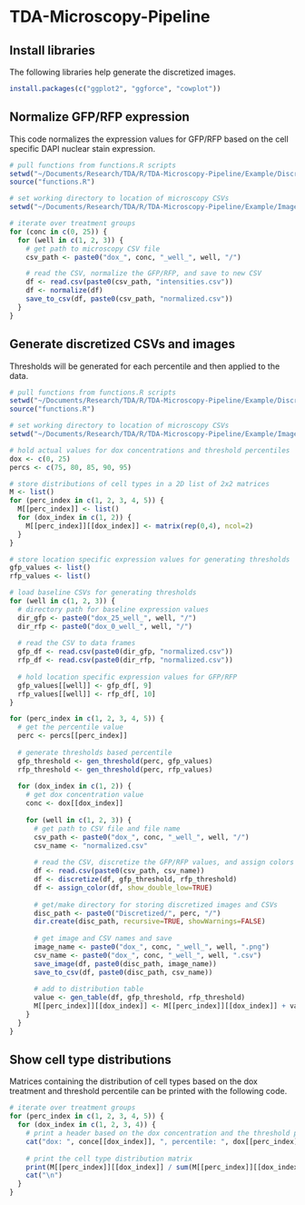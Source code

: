 # TDA-Microscopy-Pipeline

## Install libraries

The following libraries help generate the discretized images.

```r
install.packages(c("ggplot2", "ggforce", "cowplot"))
```

## Normalize GFP/RFP expression

This code normalizes the expression values for GFP/RFP based on the cell specific DAPI nuclear stain expression.

```r
# pull functions from functions.R scripts
setwd("~/Documents/Research/TDA/R/TDA-Microscopy-Pipeline/Example/Discretize")
source("functions.R")

# set working directory to location of microscopy CSVs
setwd("~/Documents/Research/TDA/R/TDA-Microscopy-Pipeline/Example/Images")

# iterate over treatment groups
for (conc in c(0, 25)) {
  for (well in c(1, 2, 3)) {
    # get path to microscopy CSV file
    csv_path <- paste0("dox_", conc, "_well_", well, "/")

    # read the CSV, normalize the GFP/RFP, and save to new CSV
    df <- read.csv(paste0(csv_path, "intensities.csv"))
    df <- normalize(df)
    save_to_csv(df, paste0(csv_path, "normalized.csv"))
  }
}
```

## Generate discretized CSVs and images

Thresholds will be generated for each percentile and then applied to the data.

```r
# pull functions from functions.R scripts
setwd("~/Documents/Research/TDA/R/TDA-Microscopy-Pipeline/Example/Discretize")
source("functions.R")

# set working directory to location of microscopy CSVs
setwd("~/Documents/Research/TDA/R/TDA-Microscopy-Pipeline/Example/Images")

# hold actual values for dox concentrations and threshold percentiles
dox <- c(0, 25)
percs <- c(75, 80, 85, 90, 95)

# store distributions of cell types in a 2D list of 2x2 matrices
M <- list()
for (perc_index in c(1, 2, 3, 4, 5)) {
  M[[perc_index]] <- list()
  for (dox_index in c(1, 2)) {
    M[[perc_index]][[dox_index]] <- matrix(rep(0,4), ncol=2)
  }
}

# store location specific expression values for generating thresholds
gfp_values <- list()
rfp_values <- list()

# load baseline CSVs for generating thresholds
for (well in c(1, 2, 3)) {
  # directory path for baseline expression values
  dir_gfp <- paste0("dox_25_well_", well, "/")
  dir_rfp <- paste0("dox_0_well_", well, "/")
  
  # read the CSV to data frames
  gfp_df <- read.csv(paste0(dir_gfp, "normalized.csv"))
  rfp_df <- read.csv(paste0(dir_rfp, "normalized.csv"))
  
  # hold location specific expression values for GFP/RFP
  gfp_values[[well]] <- gfp_df[, 9]
  rfp_values[[well]] <- rfp_df[, 10]
}

for (perc_index in c(1, 2, 3, 4, 5)) {
  # get the percentile value
  perc <- percs[[perc_index]]
  
  # generate thresholds based percentile
  gfp_threshold <- gen_threshold(perc, gfp_values)
  rfp_threshold <- gen_threshold(perc, rfp_values)
  
  for (dox_index in c(1, 2)) {
    # get dox concentration value
    conc <- dox[[dox_index]]
      
    for (well in c(1, 2, 3)) {
      # get path to CSV file and file name
      csv_path <- paste0("dox_", conc, "_well_", well, "/")
      csv_name <- "normalized.csv"
      
      # read the CSV, discretize the GFP/RFP values, and assign colors
      df <- read.csv(paste0(csv_path, csv_name))
      df <- discretize(df, gfp_threshold, rfp_threshold)
      df <- assign_color(df, show_double_low=TRUE)
      
      # get/make directory for storing discretized images and CSVs
      disc_path <- paste0("Discretized/", perc, "/")
      dir.create(disc_path, recursive=TRUE, showWarnings=FALSE)
      
      # get image and CSV names and save
      image_name <- paste0("dox_", conc, "_well_", well, ".png")
      csv_name <- paste0("dox_", conc, "_well_", well, ".csv")
      save_image(df, paste0(disc_path, image_name))
      save_to_csv(df, paste0(disc_path, csv_name))
      
      # add to distribution table
      value <- gen_table(df, gfp_threshold, rfp_threshold)
      M[[perc_index]][[dox_index]] <- M[[perc_index]][[dox_index]] + value
    }
  }
}
```

## Show cell type distributions

Matrices containing the distribution of cell types based on the dox treatment and threshold percentile can be printed with the following code.

```r
# iterate over treatment groups
for (perc_index in c(1, 2, 3, 4, 5)) {
  for (dox_index in c(1, 2, 3, 4)) {
    # print a header based on the dox concentration and the threshold percentile
    cat("dox: ", conce[[dox_index]], ", percentile: ", dox[[perc_index]], "\n", sep="")
    
    # print the cell type distribution matrix
    print(M[[perc_index]][[dox_index]] / sum(M[[perc_index]][[dox_index]]))
    cat("\n")
  }
}
```
